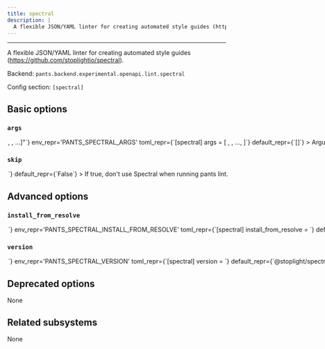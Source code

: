 ```yaml
---
title: spectral
description: |
  A flexible JSON/YAML linter for creating automated style guides (https://github.com/stoplightio/spectral).
---
```



---

A flexible JSON/YAML linter for creating automated style guides (https://github.com/stoplightio/spectral).

Backend: <span className="color--primary">`pants.backend.experimental.openapi.lint.spectral`</span>

Config section: <span className="color--primary">`[spectral]`</span>

<span className={styles.options}>

## Basic options

### `args`

<Option
  cli_repr={`--spectral-args="[<shell_str>, <shell_str>, ...]"`}
  env_repr='PANTS_SPECTRAL_ARGS'
  toml_repr={`[spectral]
args = [
    <shell_str>,
    <shell_str>,
    ...,
]`}
  default_repr={`[]`}
>

Arguments to pass directly to Spectral, e.g. `--spectral-args='--fail-severity=warn'`.

</Option>

### `skip`

<Option
  cli_repr={`--[no-]spectral-skip`}
  env_repr='PANTS_SPECTRAL_SKIP'
  toml_repr={`[spectral]
skip = <bool>`}
  default_repr={`False`}
>

If true, don&#x27;t use Spectral when running `pants lint`.

</Option>

## Advanced options

### `install_from_resolve`

<Option
  cli_repr={`--spectral-install-from-resolve=<str>`}
  env_repr='PANTS_SPECTRAL_INSTALL_FROM_RESOLVE'
  toml_repr={`[spectral]
install_from_resolve = <str>`}
  default_repr={`None`}
>

If specified, install the tool using the lockfile for this named resolve, instead of the version configured in this subsystem.

If unspecified, the tool will use the default configured package manager [nodejs].package_manager`, and install the tool without a lockfile.

</Option>

### `version`

<Option
  cli_repr={`--spectral-version=<str>`}
  env_repr='PANTS_SPECTRAL_VERSION'
  toml_repr={`[spectral]
version = <str>`}
  default_repr={`@stoplight/spectral-cli@6.5.1`}
>

Version string for the tool in the form package@version (e.g. prettier@2.6.2)

</Option>

## Deprecated options

None

## Related subsystems

None

</span>
